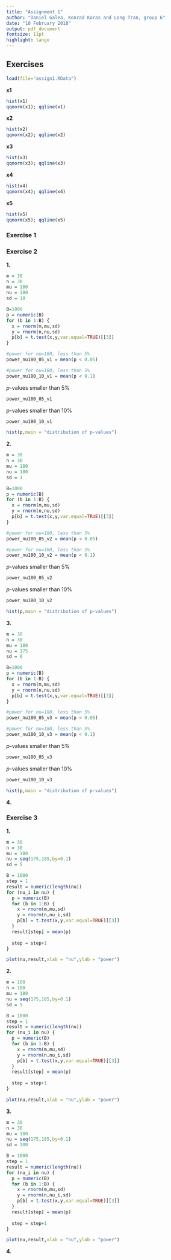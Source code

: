 ```yaml
---
title: "Assignment 1"
author: "Daniel Galea, Konrad Karas and Long Tran, group 6"
date: "10 February 2018"
output: pdf_document
fontsize: 11pt
highlight: tango
---
```


## Exercises
```r
load(file="assign1.RData")
```

**x1**

```r
hist(x1)
qqnorm(x1); qqline(x1)
```

**x2**

```r
hist(x2)
qqnorm(x2); qqline(x2)
```

**x3**

```r
hist(x3)
qqnorm(x3); qqline(x3)
```

**x4**

```r
hist(x4)
qqnorm(x4); qqline(x4)
```

**x5**

```r
hist(x5)
qqnorm(x5); qqline(x5)
```


### Exercise 1

### Exercise 2

**1.**
```r
m = 30
n = 30
mu = 180
nu = 180
sd = 10
```

```r
B=1000
p = numeric(B)
for (b in 1:B) {
  x = rnorm(m,mu,sd)
  y = rnorm(n,nu,sd)
  p[b] = t.test(x,y,var.equal=TRUE)[[3]]
}

#power for nu=180, less than 5%
power_nu180_05_v1 = mean(p < 0.05)

#power for nu=180, less than 5% 
power_nu180_10_v1 = mean(p < 0.1)
```

*p*-values smaller than 5%
```r
power_nu180_05_v1
```
*p*-values smaller than 10%
```r
power_nu180_10_v1
```

```r
hist(p,main = "distribution of p-values")
```

**2.**
```r
m = 30
n = 30
mu = 180
nu = 180
sd = 1
```

```r
B=1000
p = numeric(B)
for (b in 1:B) {
  x = rnorm(m,mu,sd)
  y = rnorm(n,nu,sd)
  p[b] = t.test(x,y,var.equal=TRUE)[[3]]
}

#power for nu=180, less than 5%
power_nu180_05_v2 = mean(p < 0.05)

#power for nu=180, less than 5% 
power_nu180_10_v2 = mean(p < 0.1)
```

*p*-values smaller than 5%
```r
power_nu180_05_v2
```
*p*-values smaller than 10%
```r
power_nu180_10_v2
```

```r
hist(p,main = "distribution of p-values")
```
**3.**
```r
m = 30
n = 30
mu = 180
nu = 175
sd = 6
```

```r
B=1000
p = numeric(B)
for (b in 1:B) {
  x = rnorm(m,mu,sd)
  y = rnorm(n,nu,sd)
  p[b] = t.test(x,y,var.equal=TRUE)[[3]]
}

#power for nu=180, less than 5%
power_nu180_05_v3 = mean(p < 0.05)

#power for nu=180, less than 5% 
power_nu180_10_v3 = mean(p < 0.1)
```

*p*-values smaller than 5%
```r
power_nu180_05_v3
```
*p*-values smaller than 10%
```r
power_nu180_10_v3
```

```r
hist(p,main = "distribution of p-values")
```

**4.**

### Exercise 3

**1.**
```r
m = 30
n = 30
mu = 180
nu = seq(175,185,by=0.1)
sd = 5
```

```r
B = 1000
step = 1
result = numeric(length(nu))
for (nu_i in nu) {
  p = numeric(B)
  for (b in 1:B) {
    x = rnorm(m,mu,sd)
    y = rnorm(n,nu_i,sd)
    p[b] = t.test(x,y,var.equal=TRUE)[[3]]
  }
  result[step] = mean(p)
  
  step = step+1
}

plot(nu,result,xlab = "nu",ylab = "power")
```

**2.**
```r
m = 100
n = 100
mu = 180
nu = seq(175,185,by=0.1)
sd = 5
```

```r
B = 1000
step = 1
result = numeric(length(nu))
for (nu_i in nu) {
  p = numeric(B)
  for (b in 1:B) {
    x = rnorm(m,mu,sd)
    y = rnorm(n,nu_i,sd)
    p[b] = t.test(x,y,var.equal=TRUE)[[3]]
  }
  result[step] = mean(p)
  
  step = step+1
}

plot(nu,result,xlab = "nu",ylab = "power")
```

**3.**
```r
m = 30
n = 30
mu = 180
nu = seq(175,185,by=0.1)
sd = 100
```

```r
B = 1000
step = 1
result = numeric(length(nu))
for (nu_i in nu) {
  p = numeric(B)
  for (b in 1:B) {
    x = rnorm(m,mu,sd)
    y = rnorm(n,nu_i,sd)
    p[b] = t.test(x,y,var.equal=TRUE)[[3]]
  }
  result[step] = mean(p)
  
  step = step+1
}

plot(nu,result,xlab = "nu",ylab = "power")
```

**4.**
